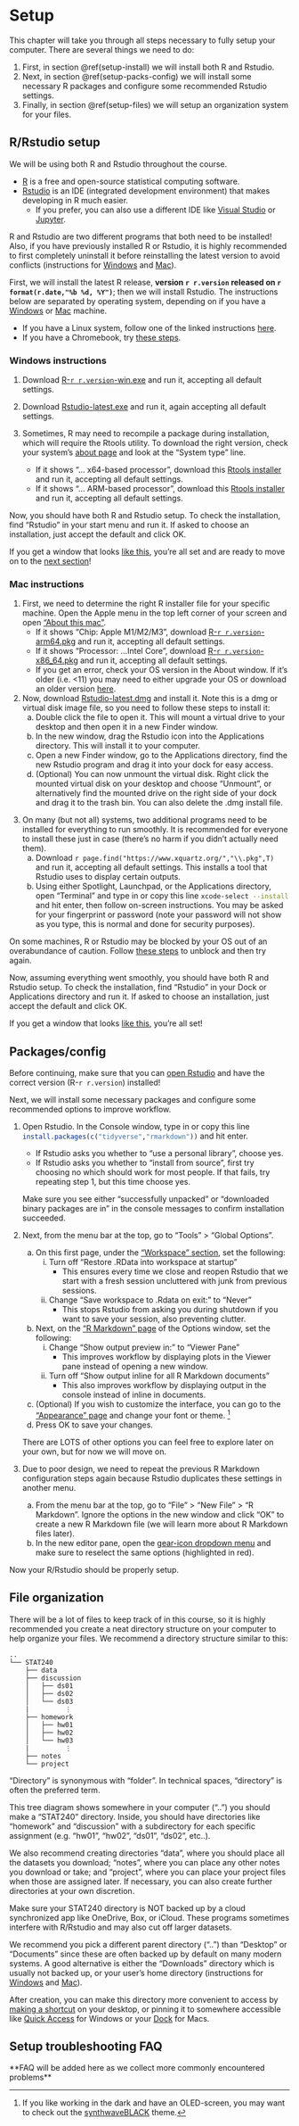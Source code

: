 

# Setup {#setup}

This chapter will take you through all steps necessary to fully setup your computer. There are several things we need to do:

 1. First, in section \@ref(setup-install) we will install both R and Rstudio.
 2. Next, in section \@ref(setup-packs-config) we will install some necessary R packages and configure some recommended Rstudio settings.
 3. Finally, in section \@ref(setup-files) we will setup an organization system for your files.




## R/Rstudio setup {#setup-install}


We will be using both R and Rstudio throughout the course.


 - [R](https://www.r-project.org/) is a free and open-source statistical computing software.
 - [Rstudio](https://posit.co/products/open-source/rstudio/) is an IDE (integrated development environment) that makes developing in R much easier.
   - If you prefer, you can also use a different IDE like [Visual Studio](https://code.visualstudio.com/docs/languages/r) or [Jupyter](https://docs.anaconda.com/free/navigator/tutorials/r-lang/).


::: {.note}
R and Rstudio are two different programs that both need to be installed! Also, if you have previously installed R or Rstudio, it is highly recommended to first completely uninstall it before reinstalling the latest version to avoid conflicts (instructions for [Windows](https://www.pcmag.com/how-to/how-to-uninstall-programs-in-windows-10) and [Mac](https://support.apple.com/en-us/102610)).
:::


First, we will install the latest R release, **version `r r.version` released on `r format(r.date,"%b %d, %Y")`**; then we will install Rstudio. The instructions below are separated by operating system, depending on if you have a [Windows](#setup-win) or [Mac](#setup-mac) machine.

 - If you have a Linux system, follow one of the linked instructions [here](https://cloud.r-project.org/bin/linux/).
 - If you have a Chromebook, try [these steps](https://levente.littvay.hu/chromebook/).




### Windows instructions {#setup-win}


 1. Download [R-`r r.version`-win.exe](`r stringr::str_glue("https://cloud.r-project.org/bin/windows/base/old/{r.version}/R-{r.version}-win.exe")`) and run it, accepting all default settings.
 
 2. Download [Rstudio-latest.exe](	https://rstudio.org/download/latest/stable/desktop/windows/RStudio-latest.exe) and run it, again accepting all default settings.
 
 3. Sometimes, R may need to recompile a package during installation, which will require the Rtools utility. To download the right version, check your system's [about page](ms-settings:about) and look at the "System type" line.
    - If it shows "... x64-based processor", download this [Rtools installer](`r apache.find("https://cran.r-project.org/bin/windows/Rtools/rtools44/files/","rtools44-\\d")`) and run it, accepting all default settings.
    - If it shows "... ARM-based processor", download this [Rtools installer](`r apache.find("https://cran.r-project.org/bin/windows/Rtools/rtools44/files/","rtools44-aarch")`) and run it, accepting all default settings.

Now, you should have both R and Rstudio setup. To check the installation, find "Rstudio" in your start menu and run it. If asked to choose an installation, just accept the default and click OK.

If you get a window that looks [like this](https://i.imgur.com/qmt5IHj.png), you're all set and are ready to move on to the [next section](#setup-packs-config)!




### Mac instructions {#setup-mac}


 1. First, we need to determine the right R installer file for your specific machine. Open the Apple menu in the top left corner of your screen and open ["About this mac"](https://upload.wikimedia.org/wikipedia/en/a/a6/Apple_menu_screenshot.png).
    - If it shows "Chip: Apple M1/M2/M3", download [R-`r r.version`-arm64.pkg](`r stringr::str_glue("https://cloud.r-project.org/bin/macosx/big-sur-arm64/base/R-{r.version}-arm64.pkg")`) and run it, accepting all default settings.
    - If it shows "Processor: ...Intel Core", download [R-`r r.version`-x86_64.pkg](`r stringr::str_glue("https://cloud.r-project.org/bin/macosx/big-sur-x86_64/base/R-{r.version}-x86_64.pkg")`) and run it, accepting all default settings.
    - If you get an error, check your OS version in the About window. If it's older (i.e. <11) you may need to either upgrade your OS or download an older version [here](https://cloud.r-project.org/bin/macosx/).
    
 2. Now, download [Rstudio-latest.dmg](https://rstudio.org/download/latest/stable/desktop/mac/RStudio-latest.dmg) and install it. Note this is a dmg or virtual disk image file, so you need to follow these steps to install it:
    a. Double click the file to open it. This will mount a virtual drive to your desktop and then open it in a new Finder window.
    b. In the new window, drag the Rstudio icon into the Applications directory. This will install it to your computer.
    c. Open a new Finder window, go to the Applications directory, find the new Rstudio program and drag it into your dock for easy access.
    d. (Optional) You can now unmount the virtual disk. Right click the mounted virtual disk on your desktop and choose "Unmount", or alternatively find the mounted drive on the right side of your dock and drag it to the trash bin. You can also delete the .dmg install file.

<!--https://i.imgur.com/1NMFdL9.jpeg-->
    
 3. On many (but not all) systems, two additional programs need to be installed for everything to run smoothly. It is recommended for everyone to install these just in case (there's no harm if you didn't actually need them).
    a. Download `r page.find("https://www.xquartz.org/","\\.pkg",T)` and run it, accepting all default settings. This installs a tool that Rstudio uses to display certain outputs.
    b. Using either Spotlight, Launchpad, or the Applications directory, open "Terminal" and type in or copy this line `xcode-select --install`{.zsh} and hit enter, then follow on-screen instructions. You may be asked for your fingerprint or password (note your password will not show as you type, this is normal and done for security purposes).

On some machines, R or Rstudio may be blocked by your OS out of an overabundance of caution. Follow [these steps](https://support.apple.com/en-us/102445#openanyway) to unblock and then try again.


Now, assuming everything went smoothly, you should have both R and Rstudio setup. To check the installation, find "Rstudio" in your Dock or Applications directory and run it. If asked to choose an installation, just accept the default and click OK.


If you get a window that looks [like this](https://i.imgur.com/qmt5IHj.png), you're all set!




## Packages/config {#setup-packs-config}


::: {.note}
Before continuing, make sure that you can [open Rstudio](https://i.imgur.com/qmt5IHj.png) and have the correct version (R-`r r.version`) installed!
:::

Next, we will install some necessary packages and configure some recommended options to improve workflow.


 1. Open Rstudio. In the Console window, type in or copy this line `install.packages(c("tidyverse","rmarkdown"))`{.R} and hit enter.
    - If Rstudio asks you whether to "use a personal library", choose yes.
    - If Rstudio asks you whether to "install from source", first try choosing no which should work for most people. If that fails, try repeating step 1, but this time choose yes.  
    
    Make sure you see either "successfully unpacked" or "downloaded binary packages are in" in the console messages to confirm installation succeeded.
    
 2. Next, from the menu bar at the top, go to "Tools" > "Global Options".
    a. On this first page, under the ["Workspace" section](https://i.imgur.com/Of5lBYT.png), set the following:
       i.  Turn off "Restore .RData into workspace at startup"
           - This ensures every time we close and reopen Rstudio that we start with a fresh session uncluttered with junk from previous sessions.
       ii. Change "Save workspace to .Rdata on exit:" to "Never"
           - This stops Rstudio from asking you during shutdown if you want to save your session, also preventing clutter.
    b. Next, on the ["R Markdown" page](https://i.imgur.com/HjuJ0hm.png) of the Options window, set the following:
       i.  Change "Show output preview in:" to "Viewer Pane"
           - This improves workflow by displaying plots in the Viewer pane instead of opening a new window.
       ii. Turn off "Show output inline for all R Markdown documents"
           - This also improves workflow by displaying output in the console instead of inline in documents.
    c. (Optional) If you wish to customize the interface, you can go to the ["Appearance" page](https://i.imgur.com/WsnSWNM.png) and change your font or theme. ^[If you like working in the dark and have an OLED-screen, you may want to check out the <a href="https://github.com/roshandarji/synthwaveBLACK" target="_blank">synthwaveBLACK</a> theme.]
    d. Press OK to save your changes.  
    
    There are LOTS of other options you can feel free to explore later on your own, but for now we will move on.
    
 3. Due to poor design, we need to repeat the previous R Markdown configuration steps again because Rstudio duplicates these settings in another menu.
    a. From the menu bar at the top, go to "File" > "New File" > "R Markdown". Ignore the options in the new window and click "OK" to create a new R Markdown file (we will learn more about R Markdown files later).
    b. In the new editor pane, open the [gear-icon dropdown menu](https://i.imgur.com/yr0jdxa.png) and make sure to reselect the same options (highlighted in red).

Now your R/Rstudio should be properly setup.




## File organization {#setup-files}


There will be a lot of files to keep track of in this course, so it is highly recommended you create a neat directory structure on your computer to help organize your files. We recommend a directory structure similar to this:

    ..
    └── STAT240
        ├── data
        ├── discussion
        │   ├── ds01
        │   ├── ds02
        │   └── ds03
        |         ⋮
        ├── homework
        │   ├── hw01
        │   ├── hw02
        │   └── hw03
        |         ⋮
        ├── notes
        └── project


:::{.note}
"Directory" is synonymous with "folder". In technical spaces, "directory" is often the preferred term.
:::


This tree diagram shows somewhere in your computer ("..") you should make a "STAT240" directory. Inside, you should have directories like "homework" and "discussion" with a subdirectory for each specific assignment (e.g. "hw01", "hw02", "ds01", "ds02", etc..).

We also recommend creating directories "data", where you should place all the datasets you download; "notes", where you can place any other notes you download or take; and "project", where you can place your project files when those are assigned later. If necessary, you can also create further directories at your own discretion.

:::{.note}
Make sure your STAT240 directory is NOT backed up by a cloud synchronized app like OneDrive, Box, or iCloud. These programs sometimes interfere with R/Rstudio and may also cut off larger datasets.

We recommend you pick a different parent directory ("..") than "Desktop" or "Documents" since these are often backed up by default on many modern systems. A good alternative is either the "Downloads" directory which is usually not backed up, or your user's home directory (instructions for [Windows](https://www.addictivetips.com/windows-tips/access-the-user-folder-on-windows-10/) and [Mac](https://www.cnet.com/tech/computing/how-to-find-your-macs-home-folder-and-add-it-to-finder/)).

After creation, you can make this directory more convenient to access by [making a shortcut](https://support.motlow.edu/TDClient/274/Portal/KB/ArticleDet?ID=12451) on your desktop, or pinning it to somewhere accessible like [Quick Access](https://www.pcmag.com/how-to/how-to-retrieve-folders-files-with-windows-10-quick-access) for Windows or your [Dock](https://www.howtogeek.com/712237/how-to-pin-a-folder-or-a-file-to-your-macs-dock/) for Macs.
:::




## Setup troubleshooting FAQ


\*\*FAQ will be added here as we collect more commonly encountered problems\*\*

